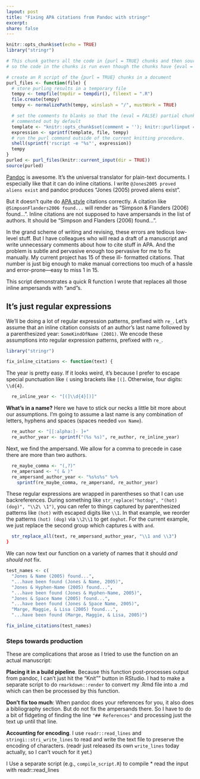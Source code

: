 ```yaml
---
layout: post
title: "Fixing APA citations from Pandoc with stringr"
excerpt: 
share: false
---
```


```r
knitr::opts_chunk$set(echo = TRUE)
library("stringr")
```

```r
# This chunk gathers all the code in {purl = TRUE} chunks and then sources them,
# so the code in the chunks is run even though the chunks have {eval = FALSE}.

# create an R script of the {purl = TRUE} chunks in a document
purl_files <- function(file) {
  # store purling results in a temporary file
  tempy <- tempfile(tmpdir = tempdir(), fileext = ".R")
  file.create(tempy)
  tempy <- normalizePath(tempy, winslash = "/", mustWork = TRUE)

  # set the comments to blanks so that the (eval = FALSE) partial chunks are not
  # commented out by default
  template <- "knitr::opts_chunk$set(comment = ''); knitr::purl(input = '%s', output = '%s', documentation = 0, quiet = FALSE)"
  expression <- sprintf(template, file, tempy)
  # run the purl command outside of the current knitting procedure.
  shell(sprintf('rscript -e "%s"', expression))
  tempy
}
purled <- purl_files(knitr::current_input(dir = TRUE))
source(purled)
```



[Pandoc][pandoc-home] is awesome. It's the universal translator for
plain-text documents. I especially like that it can do inline citations. I write
`@Jones2005 proved aliens exist` and pandoc produces "Jones (2005) proved aliens
exist".

But it doesn't quite do [APA style][apa-owl] citations correctly. A citation like
`@SimpsonFlanders2006 found...` will render as "Simpson & Flanders (2006)
found...". Inline citations are not supposed to have ampersands in the list of
authors. It should be "Simpson and Flanders (2006) found...". 

In the grand scheme of writing and revising, these errors are tedious low-level stuff. But I have colleagues who will read a draft of a manuscript and write unnecessary comments about how to cite stuff in APA. And the problem is subtle and pervasive enough
too pervasive for me to fix manually. My current project has 15 of these ill-
formatted citations. That number is just big enough to make manual corrections
too much of a hassle and error-prone---easy to miss 1 in 15.

This script demonstrates a quick R function I wrote that replaces all those
inline ampersands with "and"s. 

## It's just regular expressions

We'll be doing a lot of regular expression patterns, prefixed with `re_`. Let's
assume that an inline citation consists of an author's last name followed by a
parenthesized year: `SomeKindOfName (2001)`. We encode these assumptions into
regular expression patterns, prefixed with `re_`. 

```r
library("stringr")

fix_inline_citations <- function(text) {
```

The year is pretty easy. If it looks weird, it's because I prefer to escape
special punctuation like `(` using brackets like `[(]`. Otherwise, four digits:
`\\d{4}`.

```r
  re_inline_year <- "[(]\\d{4}[)]"
```

**What's in a name?** Here we have to stick our necks a little bit more about
our assumptions. I'm going to assume a last name is any combination of letters,
hyphens and spaces (spaces needed `von Name`). 

```r
  re_author <- "[[:alpha:]- ]+"
  re_author_year <- sprintf("(%s %s)", re_author, re_inline_year)
```

Next, we find the ampersand. We allow for a comma to precede in case there are
more than two authors.

```r
  re_maybe_comma <- "(,?)"
  re_ampersand <- "( & )"
  re_ampersand_author_year <- "%s%s%s" %>%
    sprintf(re_maybe_comma, re_ampersand, re_author_year)
```

These regular expressions are wrapped in parentheses so that I can use
backreferences. During something like `str_replace("hotdog", "(hot)(dog)", "\\2\
\1")`, you can refer to things captured by parenthesized patterns like `(hot)`
with escaped digits like `\\1`. In that example, we reorder the patterns `(hot)
(dog)` via `\\2\\1` to get `doghot`. For the current example, we just replace
the second group which captures ` & ` with ` and `.

```r
  str_replace_all(text, re_ampersand_author_year, "\\1 and \\3")
}
```

We can now text our function on a variety of names that it should _and should
not_ fix.

```r
test_names <- c(
  "Jones & Name (2005) found...",
  "...have been found (Jones & Name, 2005)",
  "Jones & Hyphen-Name (2005) found...",
  "...have been found (Jones & Hyphen-Name, 2005)",
  "Jones & Space Name (2005) found...",
  "...have been found (Jones & Space Name, 2005)",
  "Marge, Maggie, & Lisa (2005) found...",
  "...have been found (Marge, Maggie, & Lisa, 2005)")

fix_inline_citations(test_names)
```

### Steps towards production

These are complications that arose as I tried to use the function on an actual manuscript:

**Placing it in a build pipeline**. Because this function post-processes output
from pandoc, I can't just hit the "Knit"" button in RStudio. I had to make a
separate script to do `rmarkdown::render` to convert my .Rmd file into a .md
which can then be processed by this function.

**Don't fix too much**: When pandoc does your references for you, it also does
a bibliography section. But do not fix the ampersands there. So I have
to do a bit of fidgeting of finding the line `"## References"` and processing
just the text up until that line.

**Accounting for encoding**. I use `readr::read_lines` and
`stringi::stri_write_lines` to read and write the text file to preserve the
encoding of characters. (readr just released its own `write_lines` today
actually, so I can't vouch for it yet.)

I Use a separate script (e.g., `compile_script.R`) to compile
* read the input with readr::read_lines

[pandoc-home]: http://pandoc.org/ "pandoc: a universal document converter"
[apa-owl]: https://owl.english.purdue.edu/owl/section/2/10/ "Purdue Online Writing Lab: APA Style"
